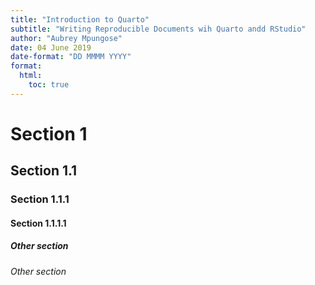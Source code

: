 ```yaml
---
title: "Introduction to Quarto"
subtitle: "Writing Reproducible Documents wih Quarto andd RStudio"
author: "Aubrey Mpungose"
date: 04 June 2019
date-format: "DD MMMM YYYY"
format:
  html:
    toc: true
---
```


# Section 1


## Section 1.1 


### Section 1.1.1 


#### Section 1.1.1.1


##### Other section


###### Other section